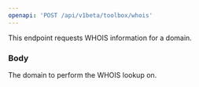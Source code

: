 ```yaml
---
openapi: 'POST /api/v1beta/toolbox/whois'
---
```


This endpoint requests WHOIS information for a domain.

### Body

<ParamField body="domain" type="string" required>
  The domain to perform the WHOIS lookup on.
</ParamField> 